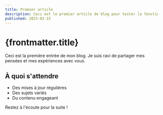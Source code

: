 ```yaml
---
title: Premier article
description: Ceci est le premier article de blog pour tester la fonctionnalité de liste.
published: 2023-02-15
---
```


# {frontmatter.title}

Ceci est la première entrée de mon blog. Je suis ravi de partager mes pensées et mes expériences avec vous.

## À quoi s'attendre

- Des mises à jour régulières
- Des sujets variés
- Du contenu engageant

Restez à l'écoute pour la suite !